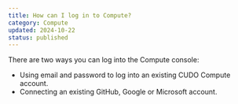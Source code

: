```yaml
---
title: How can I log in to Compute?
category: Compute
updated: 2024-10-22
status: published
---
```

There are two ways you can log into the Compute console:
- Using email and password to log into an existing CUDO Compute account.
- Connecting an existing GitHub, Google or Microsoft account.

